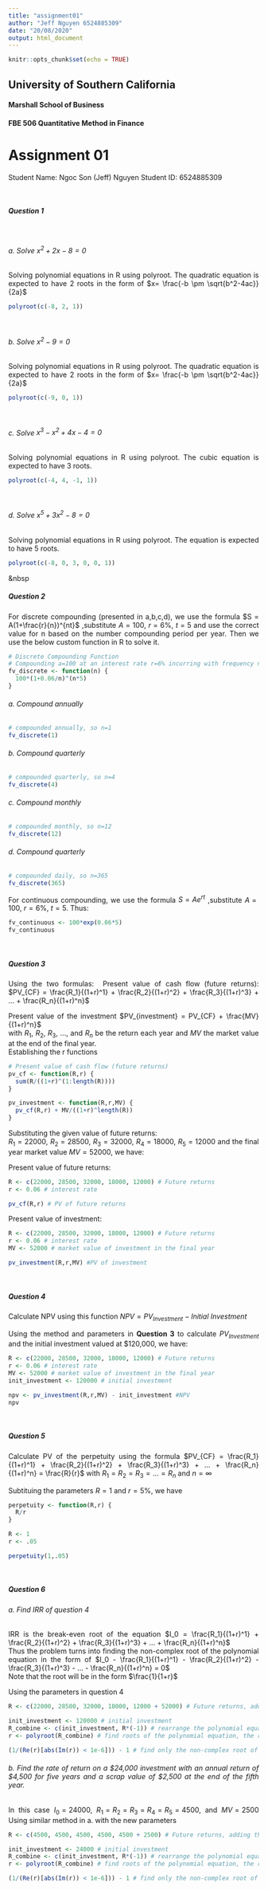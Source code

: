 ```yaml
---
title: "assignment01"
author: "Jeff Nguyen 6524885309"
date: "20/08/2020"
output: html_document
---
```


```r
knitr::opts_chunk$set(echo = TRUE)
```

<style>
body {
text-align: justify}
</style>

<div align="center">
## **University of Southern California**
#### **Marshall School of Business**
#### **FBE 506 Quantitative Method in Finance**
# Assignment 01
Student Name: Ngoc Son (Jeff) Nguyen
Student ID: 6524885309
</div align>
&nbsp;

##### **Question 1**
&nbsp;

###### a. Solve $x^2 +2x -8 =0$

Solving polynomial equations in R using polyroot. The quadratic equation is expected to have 2 roots in the form of $x= \frac{-b \pm \sqrt{b^2-4ac}}{2a}$

```r
polyroot(c(-8, 2, 1))
```
&nbsp;  

###### b. Solve $x^2 -9 =0$

Solving polynomial equations in R using polyroot. The quadratic equation is expected to have 2 roots in the form of $x= \frac{-b \pm \sqrt{b^2-4ac}}{2a}$

```r
polyroot(c(-9, 0, 1))
```
&nbsp;

###### c. Solve $x^3 -x^2 +4x -4 =0$

Solving polynomial equations in R using polyroot. The cubic equation is expected to have 3 roots.

```r
polyroot(c(-4, 4, -1, 1))
```
&nbsp;

###### d. Solve $x^5 +3x^2 -8 =0$

Solving polynomial equations in R using polyroot. The equation is expected to have 5 roots.

```r
polyroot(c(-8, 0, 3, 0, 0, 1))
```
&nbsp

##### **Question 2**

For discrete compounding (presented in a,b,c,d), we use the formula $S = A(1+\frac{r}{n})^{nt}$ ,substitute $A=100$, $r= 6\%$, $t=5$ and use the correct value for n based on the number compounding period per year. Then we use the below custom function in R to solve it.

```r
# Discrete Compounding Function
# Compounding a=100 at an interest rate r=6% incurring with frequency n a year, for 5 years.
fv_discrete <- function(n) {
  100*(1+0.06/n)^(n*5)
}
```

###### a. Compound annually
```r
# compounded annually, so n=1
fv_discrete(1)
```

###### b. Compound quarterly
```r
# compounded quarterly, so n=4
fv_discrete(4)
```

###### c. Compound monthly
```r
# compounded monthly, so n=12
fv_discrete(12)
```

###### d. Compound quarterly
```r
# compounded daily, so n=365
fv_discrete(365)
```


For continuous compounding, we use the formula $S = Ae^{rt}$ ,substitute $A=100$, $r= 6\%$, $t=5$. Thus:

```r
fv_continuous <- 100*exp(0.06*5)
fv_continuous
```
&nbsp;

##### **Question 3**
Using the two formulas:&nbsp;
Present value of cash flow (future returns): $PV_{CF} = \frac{R_1}{(1+r)^1} + \frac{R_2}{(1+r)^2} + \frac{R_3}{(1+r)^3} + ... + \frac{R_n}{(1+r)^n}$

Present value of the investment $PV_{investment} = PV_{CF} + \frac{MV}{(1+r)^n}$  
with $R_1$, $R_2$, $R_3$, ..., and $R_n$ be the return each year and $MV$ the market value at the end of the final year.  
Establishing the r functions
```r
# Present value of cash flow (future returns)
pv_cf <- function(R,r) {
  sum(R/((1+r)^(1:length(R))))
}

pv_investment <- function(R,r,MV) {
  pv_cf(R,r) + MV/((1+r)^length(R))
}
```

Substituting the given value of future returns:  
$R_1 = 22000$, $R_2 = 28500$, $R_3 = 32000$, $R_4 = 18000$, $R_5 = 12000$ and the final year market value $MV = 52000$, we have:

Present value of future returns:
```r
R <- c(22000, 28500, 32000, 18000, 12000) # Future returns
r <- 0.06 # interest rate

pv_cf(R,r) # PV of future returns
```

Present value of investment:
```r
R <- c(22000, 28500, 32000, 18000, 12000) # Future returns
r <- 0.06 # interest rate
MV <- 52000 # market value of investment in the final year

pv_investment(R,r,MV) #PV of investment
```
&nbsp;

##### **Question 4**
Calculate NPV using this function $NPV = PV_{Investment} - Initial\:Investment$

Using the method and parameters in **Question 3** to calculate $PV_{Investment}$ and the initial investment valued at $120,000, we have:

```r
R <- c(22000, 28500, 32000, 18000, 12000) # Future returns
r <- 0.06 # interest rate
MV <- 52000 # market value of investment in the final year
init_investment <- 120000 # initial investment

npv <- pv_investment(R,r,MV) - init_investment #NPV
npv
```
&nbsp;

##### **Question 5**
Calculate PV of the perpetuity using the formula  $PV_{CF} = \frac{R_1}{(1+r)^1} + \frac{R_2}{(1+r)^2} + \frac{R_3}{(1+r)^3} + ... + \frac{R_n}{(1+r)^n} = \frac{R}{r}$ with $R_1 = R_2 = R_3 = ... = R_n$ and $n = \infty$

Subtituing the parameters $R=1$ and $r=5\%$, we have
```r
perpetuity <- function(R,r) {
  R/r
}

R <- 1
r <- .05

perpetuity(1,.05)
```
&nbsp;

##### **Question 6**
###### a. Find IRR of question 4

IRR is the break-even root of the equation $I_0 = \frac{R_1}{(1+r)^1} + \frac{R_2}{(1+r)^2} + \frac{R_3}{(1+r)^3} + ... + \frac{R_n}{(1+r)^n}$  
Thus the problem turns into finding the non-complex root of the polynomial equation in the form of $I_0 - \frac{R_1}{(1+r)^1} - \frac{R_2}{(1+r)^2} - \frac{R_3}{(1+r)^3} - ... - \frac{R_n}{(1+r)^n} = 0$  
Note that the root will be in the form $\frac{1}{1+r}$

Using the parameters in question 4
```r
R <- c(22000, 28500, 32000, 18000, 12000 + 52000) # Future returns, adding the scrap value to the final year

init_investment <- 120000 # initial investment
R_combine <- c(init_investment, R*(-1)) # rearrange the polynomial equation
r <- polyroot(R_combine) # find roots of the polynomial equation, the return will be 1+r

(1/(Re(r)[abs(Im(r)) < 1e-6])) - 1 # find only the non-complex root of said equation and subtract 1
```  
###### b. Find the rate of return on a $24,000 investment with an annual return of $4,500 for five years and a scrap value of $2,500 at the end of the fifth year.

In this case $I_0 = 24000$, $R_1 = R_2 = R_3 = R_4 = R_5 = 4500$, and $MV = 2500$
Using similar method in a. with the new parameters
```r
R <- c(4500, 4500, 4500, 4500, 4500 + 2500) # Future returns, adding the scrap value to the final year

init_investment <- 24000 # initial investment
R_combine <- c(init_investment, R*(-1)) # rearrange the polynomial equation
r <- polyroot(R_combine) # find roots of the polynomial equation, the return will be 1+r

(1/(Re(r)[abs(Im(r)) < 1e-6])) - 1 # find only the non-complex root of said equation and subtract 1

```
